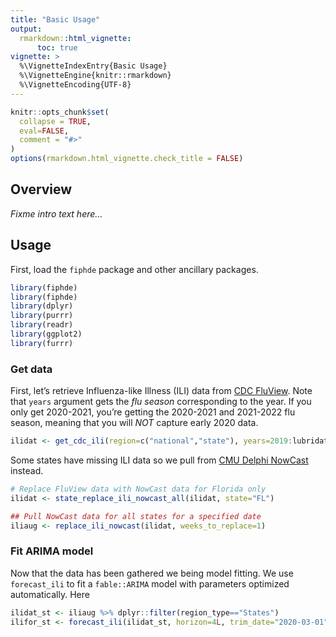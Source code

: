 ```yaml
---
title: "Basic Usage"
output: 
  rmarkdown::html_vignette:
      toc: true
vignette: >
  %\VignetteIndexEntry{Basic Usage}
  %\VignetteEngine{knitr::rmarkdown}
  %\VignetteEncoding{UTF-8}
---
```


```r
knitr::opts_chunk$set(
  collapse = TRUE,
  eval=FALSE,
  comment = "#>"
)
options(rmarkdown.html_vignette.check_title = FALSE)
```

## Overview

_Fixme intro text here..._

## Usage

First, load the `fiphde` package and other ancillary packages.

```r
library(fiphde)
library(fiphde)
library(dplyr)
library(purrr)
library(readr)
library(ggplot2)
library(furrr)
```

### Get data

First, let's retrieve Influenza-like Illness (ILI) data from [CDC FluView](https://gis.cdc.gov/grasp/fluview/fluportaldashboard.html). Note that `years` argument gets the *flu season* corresponding to the year. If you only get 2020-2021, you're getting the 2020-2021 and 2021-2022 flu season, meaning that you will *NOT* capture early 2020 data.

```r
ilidat <- get_cdc_ili(region=c("national","state"), years=2019:lubridate::year(lubridate::today()))
```

Some states have missing ILI data so we pull from [CMU Delphi NowCast](https://delphi.cmu.edu/nowcast/) instead.

```r
# Replace FluView data with NowCast data for Florida only
ilidat <- state_replace_ili_nowcast_all(ilidat, state="FL")

## Pull NowCast data for all states for a specified date
iliaug <- replace_ili_nowcast(ilidat, weeks_to_replace=1)
```

### Fit ARIMA model

Now that the data has been gathered we being model fitting. We use `forecast_ili` to fit a `fable::ARIMA` model with parameters optimized automatically. Here 

```r
ilidat_st <- iliaug %>% dplyr::filter(region_type=="States")
ilifor_st <- forecast_ili(ilidat_st, horizon=4L, trim_date="2020-03-01")
```
